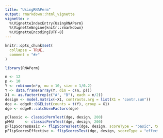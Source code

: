 ```yaml
---
title: "UsingRNAPerm"
output: rmarkdown::html_vignette
vignette: >
  %\VignetteIndexEntry{UsingRNAPerm}
  %\VignetteEngine{knitr::rmarkdown}
  %\VignetteEncoding{UTF-8}
---
```


```r
knitr::opts_chunk$set(
  collapse = TRUE,
  comment = "#>"
)
```

```r
library(RNAPerm)
```


```r
n <- 12
p <- 10
Y <- rnbinom(n*p, mu = 10, size = 1/0.2)
Y <- data.frame(array(Y, dim = c(n, p)))
X1 <- as.factor(rep(c("A", "B"), each = n/2))
design <- model.matrix(~X1, contrasts.arg = list(X1 = "contr.sum"))
dge <- edgeR::DGEList(counts = t(Y), group = X1)
dge <- edgeR::calcNormFactors(dge)
```

```r
pClassic <- classicPermTest(dge, design, 200)
pMWU     <- classicPermTest(dge, design, 200)
pFlipScoresBasic <- flipScoresTest(dge, design, scoreType = "basic", toBeTested = 2)
pFlipScoresEffective <- flipScoresTest(dge, design, scoreType = "effective", toBeTested = 2)
```








